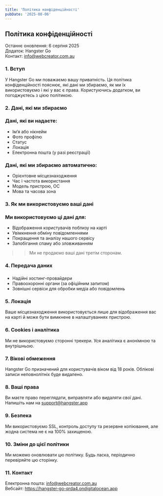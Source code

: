 ```yaml
---
title: 'Політика конфіденційності'
pubDate: '2025-08-06'
---
```


<h2> Політика конфіденційності</h2>

Останнє оновлення: 6 серпня 2025  
Додаток: Hangster Go  
Контакт: info@webcreator.com.au  

<h3> 1. Вступ </h3>

У Hangster Go ми поважаємо вашу приватність. Ця політика конфіденційності пояснює, які дані ми збираємо, як ми їх використовуємо і які у вас є права. Користуючись додатком, ви погоджуєтесь з цією політикою.

<h3> 2. Дані, які ми збираємо </h3>

### **Дані, які ви надаєте:**

   - Ім’я або нікнейм  
   - Фото профілю  
   - Статус  
   - Локація  
   - Електронна пошта (у разі реєстрації)

### **Дані, які ми збираємо автоматично:**

   - Орієнтовне місцезнаходження  
   - Час і частота використання  
   - Модель пристрою, ОС  
   - Мова та часова зона

<h3> 3. Як ми використовуємо ваші дані </h3>

### **Ми використовуємо ці дані для:**

   - Відображення користувачів поблизу на карті  
   - Увімкнення обміну повідомленнями  
   - Покращення та аналізу нашого сервісу  
   - Запобігання спаму або зловживанням

>> Ми не продаємо ваші дані третім сторонам.

<h3> 4. Передача даних </h3>

###  
   - Надійні хостинг-провайдери  
   - Правоохоронні органи (за офіційним запитом)  
   - Зовнішні сервіси для обробки медіа або повідомлень

<h3> 5. Локація </h3>

Ваше місцезнаходження використовується лише для відображення вас на карті й може бути вимкнене в налаштуваннях пристрою.

<h3> 6. Cookies і аналітика </h3>

Ми не використовуємо сторонні трекери. Уся аналітика є анонімною та внутрішньою.

<h3> 7. Вікові обмеження </h3>

Hangster Go призначений для користувачів віком від 18 років. Облікові записи неповнолітніх буде видалено.

<h3> 8. Ваші права </h3>

Ви маєте право переглядати, виправляти або видаляти свої дані. Напишіть нам на support@hangster.app

<h3> 9. Безпека </h3>

Ми використовуємо SSL, контроль доступу та резервне копіювання, але жодна система не є на 100% захищеною.

<h3> 10. Зміни до цієї політики </h3>

Ми можемо оновлювати цю політику. Будь ласка, періодично перевіряйте цю сторінку.

<h3> 11. Контакт </h3>

Електронна пошта: info@webcreator.com.au  
Вебсайт: https://hangster-go-qrda4.ondigitalocean.app
